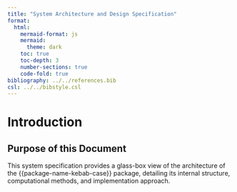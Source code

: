 ```yaml
---
title: "System Architecture and Design Specification"
format:
  html:
    mermaid-format: js
    mermaid:
      theme: dark
    toc: true
    toc-depth: 3
    number-sections: true
    code-fold: true
bibliography: ../../references.bib
csl: ../../bibstyle.csl
---
```


# Introduction {#sec-introduction}

## Purpose of this Document {#sec-purpose}

This system specification provides a glass-box view of the architecture of the {{package-name-kebab-case}} package, detailing its internal structure, computational methods, and implementation approach. 
